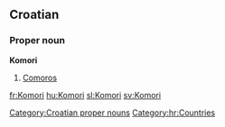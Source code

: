 ==Croatian==

===Proper noun===
'''Komori''' {{m}} {{p}}

# [[Comoros]]

[[Category:Croatian proper nouns]]
[[Category:hr:Countries]]

[[fr:Komori]]
[[hu:Komori]]
[[sl:Komori]]
[[sv:Komori]]